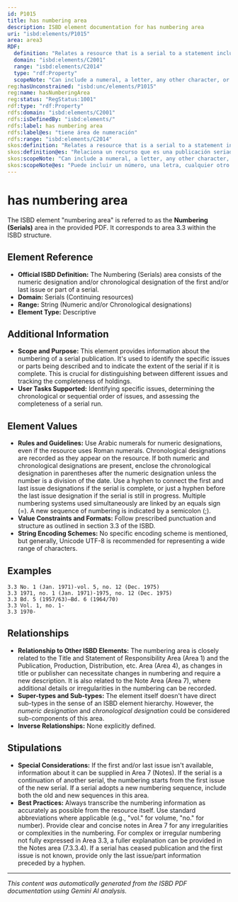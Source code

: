 ```yaml
---
id: P1015
title: has numbering area
description: ISBD element documentation for has numbering area
uri: "isbd:elements/P1015"
area: area3
RDF:
  definition: "Relates a resource that is a serial to a statement including the numbering, the chronological designation, the parallel system of numbering, and the subsequent system of numbering."
  domain: "isbd:elements/C2001"
  range: "isbd:elements/C2014"
  type: "rdf:Property"
  scopeNote: "Can include a numeral, a letter, any other character, or the combination of these, with or without an accompanying word (\"volume\", \"number\", etc.), and/or a chronological designation. Omitted if both the first and last issues or parts are not available."
reg:hasUnconstrained: "isbd:unc/elements/P1015"
reg:name: hasNumberingArea
reg:status: "RegStatus:1001"
rdf:type: "rdf:Property"
rdfs:domain: "isbd:elements/C2001"
rdfs:isDefinedBy: "isbd:elements/"
rdfs:label: has numbering area
rdfs:label@es: "tiene área de numeración"
rdfs:range: "isbd:elements/C2014"
skos:definition: "Relates a resource that is a serial to a statement including the numbering, the chronological designation, the parallel system of numbering, and the subsequent system of numbering."
skos:definition@es: "Relaciona un recurso que es una publicación seriada con una mención que incluye la numeración, la designación cronológica, el sistema paralelo de numeración, y el sistema sucesivo de numeración."
skos:scopeNote: "Can include a numeral, a letter, any other character, or the combination of these, with or without an accompanying word (\"volume\", \"number\", etc.), and/or a chronological designation. Omitted if both the first and last issues or parts are not available."
skos:scopeNote@es: "Puede incluir un número, una letra, cualquier otro carácter o la combinación de éstos, con o sin una palabra acompañándoles (“volúmen”, “número”, etc.) y /o una designación cronológica. Se omite si tanto el primer como el último número o partes no están disponibles."
---
```

# has numbering area

The ISBD element "numbering area" is referred to as the **Numbering (Serials)** area in the provided PDF.  It corresponds to area 3.3 within the ISBD structure.

## Element Reference

- **Official ISBD Definition:** The Numbering (Serials) area consists of the numeric designation and/or chronological designation of the first and/or last issue or part of a serial.
- **Domain:** Serials (Continuing resources)
- **Range:**  String (Numeric and/or Chronological designations)
- **Element Type:** Descriptive

## Additional Information

- **Scope and Purpose:** This element provides information about the numbering of a serial publication. It's used to identify the specific issues or parts being described and to indicate the extent of the serial if it is complete. This is crucial for distinguishing between different issues and tracking the completeness of holdings.
- **User Tasks Supported:** Identifying specific issues, determining the chronological or sequential order of issues, and assessing the completeness of a serial run.

## Element Values

- **Rules and Guidelines:** Use Arabic numerals for numeric designations, even if the resource uses Roman numerals.  Chronological designations are recorded as they appear on the resource. If both numeric and chronological designations are present, enclose the chronological designation in parentheses after the numeric designation unless the number is a division of the date. Use a hyphen to connect the first and last issue designations if the serial is complete, or just a hyphen before the last issue designation if the serial is still in progress. Multiple numbering systems used simultaneously are linked by an equals sign (=). A new sequence of numbering is indicated by a semicolon (;).
- **Value Constraints and Formats:** Follow prescribed punctuation and structure as outlined in section 3.3 of the ISBD.
- **String Encoding Schemes:** No specific encoding scheme is mentioned, but generally, Unicode UTF-8 is recommended for representing a wide range of characters.

## Examples

```
3.3 No. 1 (Jan. 1971)-vol. 5, no. 12 (Dec. 1975)
3.3 1971, no. 1 (Jan. 1971)-1975, no. 12 (Dec. 1975)
3.3 Bd. 5 (1957/63)–Bd. 6 (1964/70)
3.3 Vol. 1, no. 1-
3.3 1970-
```

## Relationships

- **Relationship to Other ISBD Elements:**  The numbering area is closely related to the Title and Statement of Responsibility Area (Area 1) and the Publication, Production, Distribution, etc. Area (Area 4), as changes in title or publisher can necessitate changes in numbering and require a new description.  It is also related to the Note Area (Area 7), where additional details or irregularities in the numbering can be recorded.
- **Super-types and Sub-types:**  The element itself doesn't have direct sub-types in the sense of an ISBD element hierarchy.  However, the *numeric designation* and *chronological designation* could be considered sub-components of this area.
- **Inverse Relationships:**  None explicitly defined.


## Stipulations

- **Special Considerations:** If the first and/or last issue isn't available, information about it can be supplied in Area 7 (Notes). If the serial is a continuation of another serial, the numbering starts from the first issue of the new serial. If a serial adopts a new numbering sequence, include both the old and new sequences in this area.
- **Best Practices:** Always transcribe the numbering information as accurately as possible from the resource itself. Use standard abbreviations where applicable (e.g., "vol." for volume, "no." for number). Provide clear and concise notes in Area 7 for any irregularities or complexities in the numbering.  For complex or irregular numbering not fully expressed in Area 3.3, a fuller explanation can be provided in the Notes area (7.3.3.4). If a serial has ceased publication and the first issue is not known, provide only the last issue/part information preceded by a hyphen.


---

*This content was automatically generated from the ISBD PDF documentation using Gemini AI analysis.*
